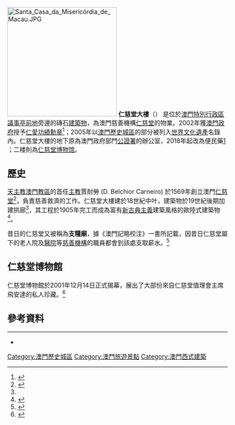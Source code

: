[[File:Santa_Casa_da_Misericórdia_de_Macau.JPG|250px]]
{{maplink|frame=yes|frame-width=230|zoom=17|type=shape|text=地圖}}
{{Commons category|Holy House of Mercy of Macau}}
'''仁慈堂大樓'''（{{lang-pt|Santa Casa da Misericórdia}}） 是位於[[澳門特別行政區|澳門特別行政區]][[議事亭前地|議事亭前地]]旁邊的磚石[[建築物|建築物]]，為澳門慈善機構[[仁慈堂|仁慈堂]]的物業。2002年獲[[澳門政府|澳門政府]]授予[[仁愛功績勳章|仁愛功績勳章]]<ref>{{cite journal |language=zh-hant |journal=[[澳門特別行政區政府公報|澳門特別行政區政府公報]] |date=2002-12-23 |issue=51/2002 |page=1364 |title=第57/2002號行政命令 |url=http://images.io.gov.mo/bo/i/2002/51/orde-57-2002.pdf |access-date=2012-04-23 |archive-date=2019-11-10 |archive-url=https://web.archive.org/web/20191110225350/https://images.io.gov.mo/bo/i/2002/51/orde-57-2002.pdf |dead-url=no }}</ref>；2005年以[[澳門歷史城區|澳門歷史城區]]的部分被列入[[世界文化遺產|世界文化遺產]]名錄內。仁慈堂大樓的地下原為澳門政府部門[[公證署|公證署]]的辦公室，2018年起改為便民藥[http://www.popular.com.mo/pw/about.php] {{Wayback|url=http://www.popular.com.mo/pw/about.php |date=20200610061745 }}；二楼則為[[仁慈堂博物馆|仁慈堂博物馆]]。

== 歷史 ==
[[天主教澳門教區|天主教澳門教區]]的首任[[主教|主教]]賈耐勞 (D. Belchior Carneiro) 於1569年創立澳門[[仁慈堂|仁慈堂]]<ref name="Yip">{{cite web |language=zh-hant |publisher=[[澳門日報|澳門日報]] |date=2005-12-25 |page=C01 |title=賈尼路主教與「仁慈堂」 |author=葉迅中 }}</ref>，負責慈善救濟的工作。仁慈堂大樓建於18世紀中叶，建築物於19世紀後期加建拱廊<ref name="Yip" />，其工程於1905年完工而成為富有[[新古典主義|新古典主義]]建築風格的歐陸式建築物<ref>{{cite book |language=zh-hant |title=澳門世界遺產 |publisher=[[澳門文化局|澳門文化局]] |location=[[澳門|澳門]] |url=http://edocs.icm.gov.mo/Heritage/MWHC3.pdf |access-date=2012-04-23 |archive-date=2008-12-03 |archive-url=https://web.archive.org/web/20081203024933/http://edocs.icm.gov.mo/Heritage/MWHC3.pdf |dead-url=no }}</ref>。

昔日的仁慈堂又被稱為'''支糧廟'''，據《澳門記略校注》一書所記載，因昔日仁慈堂屬下的老人院及[[醫院|醫院]]等[[慈善機構|慈善機構]]的職員都會到該處支取薪水。<ref>{{cite web |language=zh-hant |publisher=[[澳門日報|澳門日報]] |date=2004-10-17 |page=C02 |title=仁慈堂 }}</ref>

==仁慈堂博物館==
{{main|仁慈堂博物館}}

仁慈堂博物館於2001年12月14日正式揭幕，展出了大部份來自仁慈堂值理會主席飛安達的私人珍藏。<ref>{{cite web |language=zh-hant |publisher=[[澳門日報|澳門日報]] |date=2001-12-14 |page=B03 |title=仁慈堂博物館今開幕成旅遊景點春節前對外開放 }}</ref>

==參考資料==
<div class="references-small">
<references  />
</div>

----
*{{OSM|w|265433529}}

{{澳門歷史城區}}
{{澳門文物}}

{{coord|22|11|37|N|113|32|25|E|source:kolossus-plwiki|display=title}}
[[Category:澳門歷史城區|Category:澳門歷史城區]]
[[Category:澳門旅遊景點|Category:澳門旅遊景點]]
[[Category:澳門西式建築|Category:澳門西式建築]]